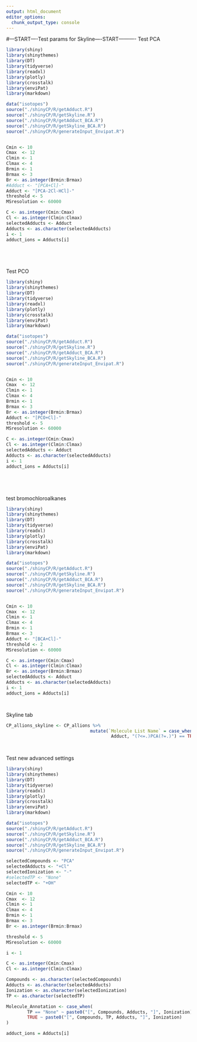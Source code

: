 ```yaml
---
output: html_document
editor_options: 
  chunk_output_type: console
---
```


#---START----Test params for Skyline----START---------- 
Test PCA

```r

library(shiny)
library(shinythemes)
library(DT)
library(tidyverse)
library(readxl)
library(plotly)
library(crosstalk)
library(enviPat)
library(markdown)

data("isotopes")
source("./shinyCP/R/getAdduct.R")
source("./shinyCP/R/getSkyline.R")
source("./shinyCP/R/getAdduct_BCA.R")
source("./shinyCP/R/getSkyline_BCA.R")
source("./shinyCP/R/generateInput_Envipat.R")


Cmin <- 10
Cmax  <- 12
Clmin <- 1
Clmax <- 4
Brmin <- 1
Brmax <- 3
Br <- as.integer(Brmin:Brmax)
#Adduct <- "[PCA+Cl]-"
Adduct <- "[PCA-2Cl-HCl]-"
threshold <- 5
MSresolution <- 60000

C <- as.integer(Cmin:Cmax)
Cl <- as.integer(Clmin:Clmax)
selectedAdducts <- Adduct
Adducts <- as.character(selectedAdducts)
i <- 1
adduct_ions = Adducts[i]






```


Test PCO

```r

library(shiny)
library(shinythemes)
library(DT)
library(tidyverse)
library(readxl)
library(plotly)
library(crosstalk)
library(enviPat)
library(markdown)

data("isotopes")
source("./shinyCP/R/getAdduct.R")
source("./shinyCP/R/getSkyline.R")
source("./shinyCP/R/getAdduct_BCA.R")
source("./shinyCP/R/getSkyline_BCA.R")
source("./shinyCP/R/generateInput_Envipat.R")


Cmin <- 10
Cmax  <- 12
Clmin <- 1
Clmax <- 4
Brmin <- 1
Brmax <- 3
Br <- as.integer(Brmin:Brmax)
Adduct <- "[PCO+Cl]-"
threshold <- 5
MSresolution <- 60000

C <- as.integer(Cmin:Cmax)
Cl <- as.integer(Clmin:Clmax)
selectedAdducts <- Adduct
Adducts <- as.character(selectedAdducts)
i <- 1
adduct_ions = Adducts[i]






```



test bromochloroalkanes
```r

library(shiny)
library(shinythemes)
library(DT)
library(tidyverse)
library(readxl)
library(plotly)
library(crosstalk)
library(enviPat)
library(markdown)

data("isotopes")
source("./shinyCP/R/getAdduct.R")
source("./shinyCP/R/getSkyline.R")
source("./shinyCP/R/getAdduct_BCA.R")
source("./shinyCP/R/getSkyline_BCA.R")
source("./shinyCP/R/generateInput_Envipat.R")


Cmin <- 10
Cmax  <- 12
Clmin <- 1
Clmax <- 4
Brmin <- 1
Brmax <- 3
Adduct <- "[BCA+Cl]-"
threshold <- 2
MSresolution <- 60000

C <- as.integer(Cmin:Cmax)
Cl <- as.integer(Clmin:Clmax)
Br <- as.integer(Brmin:Brmax)
selectedAdducts <- Adduct
Adducts <- as.character(selectedAdducts)
i <- 1
adduct_ions = Adducts[i]




```



Skyline tab
```r


CP_allions_skyline <- CP_allions %>%
                                mutate(`Molecule List Name` = case_when(str_detect(
                                        Adduct, "(?<=.)PCA(?=.)") == TRUE ~ paste0("PCA-C", str_extract(Molecule_Formula, "(?<=C)\\d+(?=H)"))))      
                



```



Test new advanced settings
```r
library(shiny)
library(shinythemes)
library(DT)
library(tidyverse)
library(readxl)
library(plotly)
library(crosstalk)
library(enviPat)
library(markdown)

data("isotopes")
source("./shinyCP/R/getAdduct.R")
source("./shinyCP/R/getSkyline.R")
source("./shinyCP/R/getAdduct_BCA.R")
source("./shinyCP/R/getSkyline_BCA.R")
source("./shinyCP/R/generateInput_Envipat.R")

selectedCompounds <- "PCA"
selectedAdducts <- "+Cl"
selectedIonization <- "-"
#selectedTP <- "None"
selectedTP <- "+OH"

Cmin <- 10
Cmax  <- 12
Clmin <- 1
Clmax <- 4
Brmin <- 1
Brmax <- 3
Br <- as.integer(Brmin:Brmax)

threshold <- 5
MSresolution <- 60000

i <- 1

C <- as.integer(Cmin:Cmax)
Cl <- as.integer(Clmin:Clmax)

Compounds <- as.character(selectedCompounds)
Adducts <- as.character(selectedAdducts)
Ionization <- as.character(selectedIonization)
TP <- as.character(selectedTP)

Molecule_Annotation <- case_when(
        TP == "None" ~ paste0("[", Compounds, Adducts, "]", Ionization),
        TRUE ~ paste0("[", Compounds, TP, Adducts, "]", Ionization)
)

adduct_ions = Adducts[i]


```




      